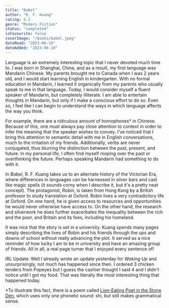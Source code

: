 ```yaml
---
title: "Babel"
author: "R. F. Kuang"
rating: 8.5
genre: "Modern Fiction"
status: "completed"
isFavourite: false
coverImage: "/books/babel.jpeg"
dateRead: "2023-06-19"
dateAdded: "2023-06-19"
---
```


Language is an extremely interesting topic that I never devoted much time to. I was born in Shanghai, China, and as a result, my first language was Mandarin Chinese. My parents brought me to Canada when I was 2 years old, and I would start learning English in kindergarten. With no formal education in Mandarin, I learned it organically from my parents who usually speak to me in that language. Today, I would consider myself a fluent speaker of Mandarin, but completely illiterate. I am able to entertain thoughts in Mandarin, but only if I make a conscious effort to do so. Even so, I feel like I can begin to understand the ways in which language affects the way you think.

For example, there are a ridiculous amount of homophones* in Chinese. Because of this, one must always pay close attention to context in order to infer the meaning that the speaker wishes to convey. I've noticed that I bring this attention to semantic detail with me in English conversations, much to the irritation of my friends. Additionally, verbs are never conjugated, thus blurring the distinction between the past, present, and future. In my personal life, I often find myself moping over the past or overthinking the future. Perhaps speaking Mandarin had something to do with it.

In _Babel_, R. F. Kuang takes us to an alternate history of the Victorian Era, where differences in languages can be harnessed in silver bars and cast like magic spells (it sounds corny when I describe it, but it's a pretty neat concept). The protagonist, Robin, is taken from Hong Kong by a British professor to study translation at Oxford. Robin lives a very contradictory life at Oxford. On one hand, he is given access to resources and opportunities he would never otherwise have access to. On the other hand, the research and silverwork he does further exacerbates the inequality between the rich and the poor, and Britain and its foes, including his homeland.

It was nice that the story is set in a university. Kuang spends many pages simply describing the lives of Robin and his friends through the ups and downs of school without really advancing the plot. It served as a nice reminder of how lucky I am to be in university and have an amazing group of friends. All in all, a real page turner that I enjoyed every sentence of!

IRL Update: Well I already wrote an update yesterday for _Waking Up_ and unsurprisingly, not much has happened since then. I ordered 3 chicken tenders from Popeyes but I guess the cashier thought I said 4 and I didn't notice until I got my food. That was literally the most interesting thing that happened today.

*To illustrate this fact, there is a poem called [Lion-Eating Poet in the Stone Den](https://www.yellowbridge.com/onlinelit/stonelion.php), which uses only one phonetic sound: shi, but still makes grammatical sense.